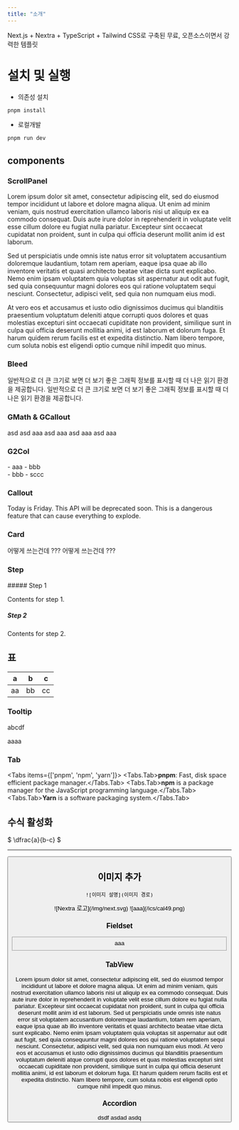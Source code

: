 ```yaml
---
title: "소개"
---
```

Next.js + Nextra + TypeScript + Tailwind CSS로 구축된 무료, 오픈소스이면서 강력한 템플릿


# 설치 및 실행 

* 의존성 설치

```bash
pnpm install
```

* 로컬개발

```bash
pnpm run dev
```

## components 


### ScrollPanel
<Card>
<ScrollPanel style={{ width: '100%', height: '200px' }}>

  Lorem ipsum dolor sit amet, consectetur adipiscing elit, sed do eiusmod tempor incididunt ut labore et dolore magna aliqua. Ut enim ad minim veniam, quis nostrud exercitation ullamco laboris nisi ut aliquip ex ea commodo consequat. Duis aute irure dolor in reprehenderit in voluptate velit esse cillum dolore eu fugiat nulla pariatur. Excepteur sint occaecat cupidatat non proident, sunt in culpa qui officia deserunt mollit anim id est laborum.

  Sed ut perspiciatis unde omnis iste natus error sit voluptatem accusantium doloremque laudantium, totam rem aperiam, eaque ipsa quae ab illo inventore veritatis et quasi architecto beatae vitae dicta sunt explicabo. Nemo enim ipsam voluptatem quia voluptas sit aspernatur aut odit aut fugit, sed quia consequuntur magni dolores eos qui ratione voluptatem sequi nesciunt. Consectetur, adipisci velit, sed quia non numquam eius modi.

  At vero eos et accusamus et iusto odio dignissimos ducimus qui blanditiis praesentium voluptatum deleniti atque corrupti quos dolores et quas molestias excepturi sint occaecati cupiditate non provident, similique sunt in culpa qui officia deserunt mollitia animi, id est laborum et dolorum fuga. Et harum quidem rerum facilis est et expedita distinctio. Nam libero tempore, cum soluta nobis est eligendi optio cumque nihil impedit quo minus.
  
</ScrollPanel>
</Card>


### Bleed

<Bleed full >일반적으로 더 큰 크기로 보면 더 보기 좋은 그래픽 정보를 표시할 때 더 나은 읽기 환경을 제공합니다. 일반적으로 더 큰 크기로 보면 더 보기 좋은 그래픽 정보를 표시할 때 더 나은 읽기 환경을 제공합니다.</Bleed>


### GMath & GCallout

<GMath title ="GMath" >
asd
</GMath>
<GMath severity="info" title ="GMath" >
asd
</GMath>

<GCallout severity="info" title ="info">
aaa
</GCallout>

<GMath severity="success" title ="GMath" >
asd
</GMath>

<GCallout severity="success" title ="success">
aaa
</GCallout>


<GMath severity="warn" title ="GMath" >
asd
</GMath>

<GCallout severity="warn" title ="warn">
aaa
</GCallout>


<GMath severity="error" title ="GMath" >
asd
</GMath>

<GCallout severity="error" title ="error">
aaa
</GCallout>


### G2Col
<G2Col>
<div>
    - aaa 
    - bbb
</div>
<div>
    - bbb
    - sccc
</div>
</G2Col>



### Callout

<Callout type="info" emoji="ℹ️">
  Today is Friday.
</Callout>
 
<Callout type="warning" emoji="⚠️">
  This API will be deprecated soon.
</Callout>
 
<Callout type="error" emoji="️🚫">
  This is a dangerous feature that can cause everything to explode.
</Callout>



### Card

<Card title = "제목">
어떻게 쓰는건데 ???
</Card>


<Card subTitle = "제목">
어떻게 쓰는건데 ???
</Card>

### Step
<Steps>
##### Step 1
 
Contents for step 1.
 
##### Step 2
 
Contents for step 2.
</Steps>


## 표 
|a|b|c|
|--|--|--|
|aa|bb|cc|


### Tooltip
abcdf<GTooltipIcon icon ="pi pi-paperclip" severity ="secondary" desc="aaa"/>

aaaa<GTooltipIcon desc="aasdd"/>

<GTooltip label="aa" desc="bbb"/>

### Tab
<Tabs items={['pnpm', 'npm', 'yarn']}>
  <Tabs.Tab>**pnpm**: Fast, disk space efficient package manager.</Tabs.Tab>
  <Tabs.Tab>**npm** is a package manager for the JavaScript programming language.</Tabs.Tab>
  <Tabs.Tab>**Yarn** is a software packaging system.</Tabs.Tab>
</Tabs>


## 수식 활성화 
$ \dfrac{a}{b-c} $


--- 

<Button tooltip="Confirm to proceed" label="Save" />

## 이미지 추가 

`![이미지 설명](이미지 경로)`


<GImg caption = "Nextra 로고" maxWidth="200px" >
  ![Nextra 로고](/img/next.svg)
</GImg>

<GImg caption = "exposures" maxWidth="400px" >
  ![aaa](/ics/cal49.png)
</GImg>

### Fieldset
<Fieldset legend="제목">
aaa
</Fieldset>



### TabView
  <TabView>
      <TabPanel header="Header I">
              Lorem ipsum dolor sit amet, consectetur adipiscing elit, sed do eiusmod tempor incididunt ut labore et dolore magna aliqua. 
              Ut enim ad minim veniam, quis nostrud exercitation ullamco laboris nisi ut aliquip ex ea commodo
              consequat. Duis aute irure dolor in reprehenderit in voluptate velit esse cillum dolore eu fugiat nulla pariatur. 
              Excepteur sint occaecat cupidatat non proident, sunt in culpa qui officia deserunt mollit anim id est laborum.
      </TabPanel>
      <TabPanel header="Header II">
              Sed ut perspiciatis unde omnis iste natus error sit voluptatem accusantium doloremque laudantium, totam rem aperiam, 
              eaque ipsa quae ab illo inventore veritatis et quasi architecto beatae vitae dicta sunt explicabo. Nemo
              enim ipsam voluptatem quia voluptas sit aspernatur aut odit aut fugit, sed quia consequuntur magni dolores eos qui 
              ratione voluptatem sequi nesciunt. Consectetur, adipisci velit, sed quia non numquam eius modi.
      </TabPanel>
      <TabPanel header="Header III">
              At vero eos et accusamus et iusto odio dignissimos ducimus qui blanditiis praesentium voluptatum deleniti atque corrupti 
              quos dolores et quas molestias excepturi sint occaecati cupiditate non provident, similique sunt in
              culpa qui officia deserunt mollitia animi, id est laborum et dolorum fuga. Et harum quidem rerum facilis est et expedita distinctio. 
              Nam libero tempore, cum soluta nobis est eligendi optio cumque nihil impedit quo minus.
      </TabPanel>
  </TabView>

### Accordion
<Accordion activeIndex={[0]}>
<AccordionTab header="asv ">
      dsdf
</AccordionTab>
<AccordionTab header=" ddd">
      asdad
</AccordionTab>
<AccordionTab header="ewq ">
      asdq
</AccordionTab>
</Accordion>